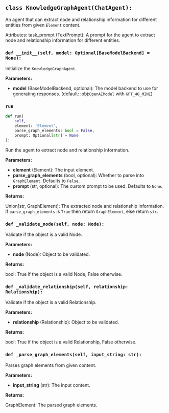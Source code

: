 <a id="camel.agents.knowledge_graph_agent"></a>

<a id="camel.agents.knowledge_graph_agent.KnowledgeGraphAgent"></a>

## `class KnowledgeGraphAgent(ChatAgent):`

An agent that can extract node and relationship information for
different entities from given `Element` content.

Attributes:
task_prompt (TextPrompt): A prompt for the agent to extract node and
relationship information for different entities.

<a id="camel.agents.knowledge_graph_agent.KnowledgeGraphAgent.__init__"></a>

### `def __init__(self, model: Optional[BaseModelBackend] = None):`

Initialize the `KnowledgeGraphAgent`.

**Parameters:**

- **model** (BaseModelBackend, optional): The model backend to use for generating responses. (default: :obj:`OpenAIModel` with `GPT_4O_MINI`)

<a id="camel.agents.knowledge_graph_agent.KnowledgeGraphAgent.run"></a>

### `run`

```python
def run(
    self,
    element: 'Element',
    parse_graph_elements: bool = False,
    prompt: Optional[str] = None
):
```

Run the agent to extract node and relationship information.

**Parameters:**

- **element** (Element): The input element.
- **parse_graph_elements** (bool, optional): Whether to parse into `GraphElement`. Defaults to `False`.
- **prompt** (str, optional): The custom prompt to be used. Defaults to `None`.

**Returns:**

  Union[str, GraphElement]: The extracted node and relationship
information. If `parse_graph_elements` is `True` then return
`GraphElement`, else return `str`.

<a id="camel.agents.knowledge_graph_agent.KnowledgeGraphAgent._validate_node"></a>

### `def _validate_node(self, node: Node):`

Validate if the object is a valid Node.

**Parameters:**

- **node** (Node): Object to be validated.

**Returns:**

  bool: True if the object is a valid Node, False otherwise.

<a id="camel.agents.knowledge_graph_agent.KnowledgeGraphAgent._validate_relationship"></a>

### `def _validate_relationship(self, relationship: Relationship):`

Validate if the object is a valid Relationship.

**Parameters:**

- **relationship** (Relationship): Object to be validated.

**Returns:**

  bool: True if the object is a valid Relationship, False otherwise.

<a id="camel.agents.knowledge_graph_agent.KnowledgeGraphAgent._parse_graph_elements"></a>

### `def _parse_graph_elements(self, input_string: str):`

Parses graph elements from given content.

**Parameters:**

- **input_string** (str): The input content.

**Returns:**

  GraphElement: The parsed graph elements.
